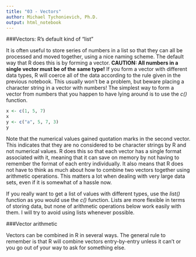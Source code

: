 ```yaml
---
title: "03 - Vectors"
author: Michael Tychonievich, Ph.D.
output: html_notebook
---
```


###Vectors: R's default kind of "list"

It is often useful to store series of numbers in a list so that they can all be
processed and moved together, using a nice naming scheme.  The default way that
R does this is by forming a vector.  **CAUTION: All numbers in a single vector must be of the**
**same type!**  If you form a vector with different data types, R will coerce
all of the data according to the rule given in the previous notebook.  This
usually won't be a problem, but beware placing a character string in a vector
with numbers!  The simplest way to form a vector from numbers that you happen
to have lying around is to use the _c()_ function.

```r
x <- c(1, 5, 7)
x
y <- c("a", 5, 7, 3)
y
```

Note that the numerical values gained quotation marks in the second vector.
This indicates that they are no considered to be character strings by R and
not numerical values.  R does this so that each vector has a single format
associated with it, meaning that it can save on memory by not having to remember
the format of each entry individually.  It also means that R does not have to
think as much about how to combine two vectors together using arithmetic
operations.  This matters a lot when dealing with
very large data sets, even if it is somewhat of a hassle now.  

If you really want to get a list
of values with different types, use the _list()_ function as you would use the
_c()_ function.  Lists are more flexible in terms of storing data, but none of
arithmetic operations below work easily with them.  I will try to avoid using
lists whenever possible.

###Vector arithmetic

Vectors can be combined in R in several ways.  The general rule to remember is
that R will combine vectors entry-by-entry unless it can't or you go out of your
way to ask for something else.